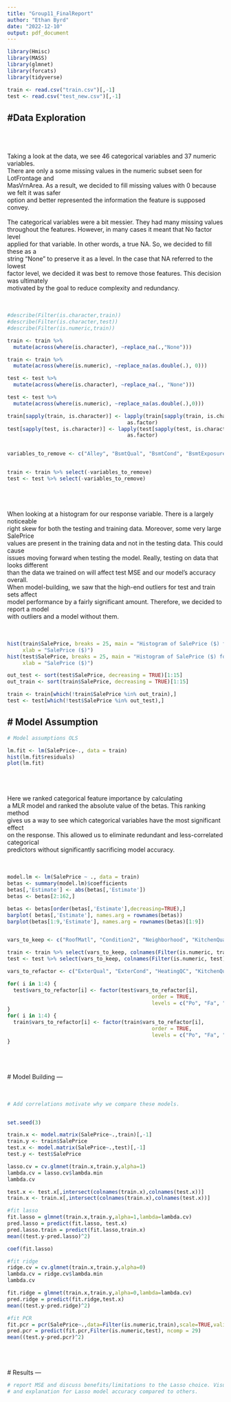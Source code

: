 ```yaml
---
title: "Group11_FinalReport"
author: "Ethan Byrd"
date: "2022-12-10"
output: pdf_document
---
```


```r

library(Hmisc)
library(MASS)
library(glmnet)
library(forcats)
library(tidyverse)

train <- read.csv("train.csv")[,-1]
test <- read.csv("test_new.csv")[,-1]


```


#Data Exploration  
---
\
\
\
  Taking a look at the data, we see 46 categorical variables and 37 numeric variables.\
There are only a some missing values in the numeric subset seen for LotFrontage and\
MasVrnArea. As a result, we decided to fill missing values with 0 because we felt it was safer\
option and better represented the information the feature is supposed convey.\
\
  The categorical variables were a bit messier. They had many missing values\
throughout the features. However, in many cases it meant that No factor level\
applied for that variable. In other words, a true NA. So, we decided to fill these as a\
string "None" to preserve it as a level. In the case that NA referred to the lowest\
factor level, we decided it was best to remove those features. This decision was ultimately\
motivated by the goal to reduce complexity and redundancy.
\
\
\
  
```r

#describe(Filter(is.character,train))
#describe(Filter(is.character,test))
#describe(Filter(is.numeric,train))

train <- train %>%
  mutate(across(where(is.character), ~replace_na(.,"None")))

train <- train %>%
  mutate(across(where(is.numeric), ~replace_na(as.double(.), 0)))

test <- test %>%
  mutate(across(where(is.character), ~replace_na(., "None")))

test <- test %>%
  mutate(across(where(is.numeric), ~replace_na(as.double(.),0)))

train[sapply(train, is.character)] <- lapply(train[sapply(train, is.character)], 
                                       as.factor)
test[sapply(test, is.character)] <- lapply(test[sapply(test, is.character)], 
                                       as.factor)


variables_to_remove <- c("Alley", "BsmtQual", "BsmtCond", "BsmtExposure", "BsmtFinType1", "BsmtFinType2", "FireplaceQu", "GarageType", "GarageFinish", "GarageQual", "GarageCond", "PoolQC", "Fence",  "MiscFeature")


train <- train %>% select(-variables_to_remove)
test <- test %>% select(-variables_to_remove)
```
\
\
\
  When looking at a histogram for our response variable. There is a largely noticeable\
right skew for both the testing and training data. Moreover, some very large SalePrice\
values are present in the training data and not in the testing data. This could cause\
issues moving forward when testing the model. Really, testing on data that looks different\
than the data we trained on will affect test MSE and our model's accuracy overall.\
When model-building, we saw that the high-end outliers for test and train sets affect\
model performance by a fairly significant amount. Therefore, we decided to report a model\
with outliers and a model without them.
\
\
\
```r

hist(train$SalePrice, breaks = 25, main = "Histogram of SalePrice ($) for training data", col = "navy",
     xlab = "SalePrice ($)")
hist(test$SalePrice, breaks = 25, main = "Histogram of SalePrice ($) for test data", col = "navy",
     xlab = "SalePrice ($)")

out_test <- sort(test$SalePrice, decreasing = TRUE)[1:15]
out_train <- sort(train$SalePrice, decreasing = TRUE)[1:15]

train <- train[which(!train$SalePrice %in% out_train),]
test <- test[which(!test$SalePrice %in% out_test),]
```

# Model Assumption
---

```r

# Model assumptions OLS

lm.fit <- lm(SalePrice~., data = train)
hist(lm.fit$residuals)
plot(lm.fit)

```
\
\
\
  Here we ranked categorical feature importance by calculating\
a MLR model and ranked the absolute value of the betas. This ranking method\
gives us a way to see which categorical variables have the most significant effect\
on the response. This allowed us to eliminate redundant and less-correlated categorical\
predictors without significantly sacrificing model accuracy.
\
\
\
```r


model.lm <- lm(SalePrice ~ ., data = train)
betas <- summary(model.lm)$coefficients
betas[,'Estimate'] <- abs(betas[,'Estimate'])
betas <- betas[2:162,]

betas <- betas[order(betas[,'Estimate'],decreasing=TRUE),]
barplot( betas[,'Estimate'], names.arg = rownames(betas))
barplot(betas[1:9,'Estimate'], names.arg = rownames(betas)[1:9]) 


vars_to_keep <- c("RoofMatl", "Condition2", "Neighborhood", "KitchenQual", "Utilities", "HeatingQC", "ExterCond", "Exterior1st", "ExterQual")

train <- train %>% select(vars_to_keep, colnames(Filter(is.numeric, train)))
test <- test %>% select(vars_to_keep, colnames(Filter(is.numeric, test)))

vars_to_refactor <- c("ExterQual", "ExterCond", "HeatingQC", "KitchenQual")

for( i in 1:4) {
  test$vars_to_refactor[i] <- factor(test$vars_to_refactor[i],
                                               order = TRUE,
                                               levels = c("Po", "Fa", "TA", "Gd", "Ex"))
}
for( i in 1:4) {
  train$vars_to_refactor[i] <- factor(train$vars_to_refactor[i],
                                               order = TRUE,
                                               levels = c("Po", "Fa", "TA", "Gd", "Ex"))
}

```
\
\
\
# Model Building
---
\
\
\
```r


# Add correlations motivate why we compare these models.


set.seed(3)

train.x <- model.matrix(SalePrice~.,train)[,-1] 
train.y <- train$SalePrice
test.x <- model.matrix(SalePrice~.,test)[,-1] 
test.y <- test$SalePrice

lasso.cv = cv.glmnet(train.x,train.y,alpha=1)
lambda.cv = lasso.cv$lambda.min
lambda.cv 

test.x <- test.x[,intersect(colnames(train.x),colnames(test.x))]
train.x <- train.x[,intersect(colnames(train.x),colnames(test.x))]

#fit lasso
fit.lasso = glmnet(train.x,train.y,alpha=1,lambda=lambda.cv)
pred.lasso = predict(fit.lasso, test.x)
pred.lasso.train = predict(fit.lasso,train.x)
mean((test.y-pred.lasso)^2)

coef(fit.lasso)

#fit ridge
ridge.cv = cv.glmnet(train.x,train.y,alpha=0)
lambda.cv = ridge.cv$lambda.min
lambda.cv 

fit.ridge = glmnet(train.x,train.y,alpha=0,lambda=lambda.cv)
pred.ridge = predict(fit.ridge,test.x)
mean((test.y-pred.ridge)^2)

#fit PCR
fit.pcr = pcr(SalePrice~.,data=Filter(is.numeric,train),scale=TRUE,validation="CV")
pred.pcr = predict(fit.pcr,Filter(is.numeric,test), ncomp = 29)
mean((test.y-pred.pcr)^2)

```
\
\
\
# Results
---
```r


# report MSE and discuss benefits/limitations to the Lasso choice. Visualization
# and explanation for Lasso model accuracy compared to others.


```